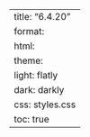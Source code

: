 ---
title: "6.4.20"
format:
    html:
        theme:
            light: flatly
            dark: darkly
        css: styles.css
        toc: true
---